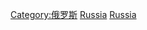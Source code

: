 {{Catnav|頁面分類|地理|国家|欧洲国家|俄罗斯}}
{{Catnav|頁面分類|地理|国家|按國家分類|各國軍事}}
{{Catnav|頁面分類|各種主題的頁面分類|按國家分類|各國軍事}}
{{Commons category|Military of Russia}}

[[Category:俄罗斯|Category:俄罗斯]]
[[Category:欧洲各国军事|Russia]]
[[Category:亚洲各国军事|Russia]]